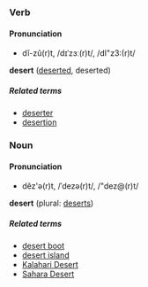 ===Verb===
====Pronunciation====
*dĭ-zû(r)t, /dɪˈzɜː(r)t/, /dI"z3:(r)t/

'''desert''' ([[deserted]], deserted)

=====Related terms=====
*[[deserter]]
*[[desertion]]

===Noun===
====Pronunciation====
*dĕz'ə(r)t, /ˈdezə(r)t/, /"dez@(r)t/

'''desert''' (plural: [[deserts]])

=====Related terms=====
*[[desert boot]]
*[[desert island]]
*[[Kalahari Desert]]
*[[Sahara Desert]]